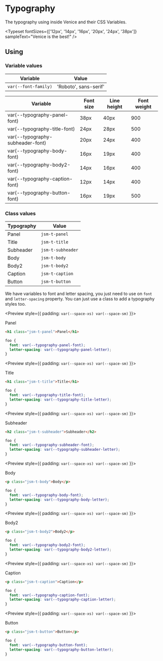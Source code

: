
<Meta title="Getting Started|Styles/Typography" />

# Typography

The typography using inside Venice and their CSS Variables.

<Typeset
  fontSizes={['12px', '14px', '16px', '20px', '24px', '38px']}
  sampleText="Venice is the best!"
/>

## Using

### Variable values

| Variable             | Value                 |
| -------------------- | ----------------------|
| `var(--font-family)` | 'Roboto', sans-serif' |

| Variable                         | Font size | Line height | Font weight |
|----------------------------------|-----------|-------------|-------------|
| var(--typography-panel-font)     | 38px      | 40px        | 900         |
| var(--typography-title-font)     | 24px      | 28px        | 500         |
| var(--typography-subheader-font) | 20px      | 24px        | 400         |
| var(--typography-body-font)      | 16px      | 19px        | 400         |
| var(--typography-body2-font)     | 14px      | 16px        | 400         |
| var(--typography-caption-font)   | 12px      | 14px        | 400         |
| var(--typography-button-font)    | 16px      | 19px        | 500         |

### Class values

| Typography           | Value                 |
| -------------------- | ----------------------|
| Panel                | `jsm-t-panel`         |
| Title                | `jsm-t-title`         |
| Subheader            | `jsm-t-subheader`     |
| Body                 | `jsm-t-body`          |
| Body2                | `jsm-t-body2`         |
| Caption              | `jsm-t-caption`       |
| Button               | `jsm-t-button`        |

We have variables to font and letter spacing, you just need to use on `font` and `letter-spacing` property. You can just use a class to add a typography styles too.

<Preview style={{
  padding: `var(--space-xs) var(--space-sm)`
}}>
  <div style={{
    font: `var(--typography-panel-font)`,
    letterSpacing: `var(--typography-panel-letter)`
  }}>Panel</div>
</Preview>

```html
<h1 class="jsm-t-panel">Panel</h1>
```

```css
foo {
  font: var(--typography-panel-font);
  letter-spacing: var(--typography-panel-letter);
}
```

<Preview style={{
  padding: `var(--space-xs) var(--space-sm)`
}}>
  <div style={{
    font: `var(--typography-title-font)`,
    letterSpacing: `var(--typography-title-letter)`
  }}>Title</div>
</Preview>


```html
<h1 class="jsm-t-title">Title</h1>
```

```css
foo {
  font: var(--typography-title-font);
  letter-spacing: var(--typography-title-letter);
}
```

<Preview style={{
  padding: `var(--space-xs) var(--space-sm)`
}}>
  <div style={{
    font: `var(--typography-subheader-font)`,
    letterSpacing: `var(--typography-subheader-letter)`
  }}>Subheader</div>
</Preview>


```html
<h2 class="jsm-t-subheader">Subheader</h2>
```

```css
foo {
  font: var(--typography-subheader-font);
  letter-spacing: var(--typography-subheader-letter);
}
```

<Preview style={{
  padding: `var(--space-xs) var(--space-sm)`
}}>
  <div style={{
    font: `var(--typography-body-font)`,
    letterSpacing: `var(--typography-body-letter)`
  }}>Body</div>
</Preview>


```html
<p class="jsm-t-body">Body</p>
```

```css
foo {
  font: var(--typography-body-font);
  letter-spacing: var(--typography-body-letter);
}
```

<Preview style={{
  padding: `var(--space-xs) var(--space-sm)`
}}>
  <div style={{
    font: `var(--typography-body2-font)`,
    letterSpacing: `var(--typography-body2-letter)`
  }}>Body2</div>
</Preview>


```html
<p class="jsm-t-body2">Body2</p>
```

```css
foo {
  font: var(--typography-body2-font);
  letter-spacing: var(--typography-body2-letter);
}
```

<Preview style={{
  padding: `var(--space-xs) var(--space-sm)`
}}>
  <div style={{
    font: `var(--typography-caption-font)`,
    letterSpacing: `var(--typography-caption-letter)`
  }}>Caption</div>
</Preview>


```html
<p class="jsm-t-caption">Caption</p>
```

```css
foo {
  font: var(--typography-caption-font);
  letter-spacing: var(--typography-caption-letter);
}
```

<Preview style={{
  padding: `var(--space-xs) var(--space-sm)`
}}>
  <div style={{
    font: `var(--typography-button-font)`,
    letterSpacing: `var(--typography-button-letter)`
  }}>Button</div>
</Preview>


```html
<p class="jsm-t-button">Button</p>
```

```css
foo {
  font: var(--typography-button-font);
  letter-spacing: var(--typography-button-letter);
}
```
